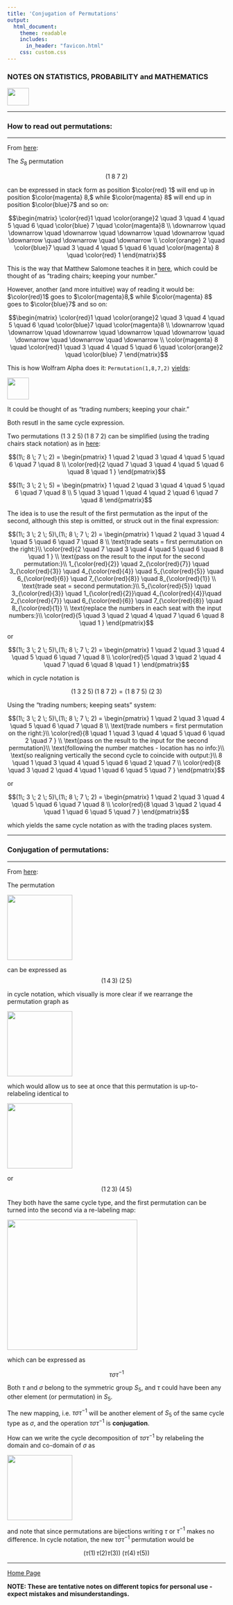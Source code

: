 ```yaml
---
title: 'Conjugation of Permutations'
output: 
  html_document:
    theme: readable
    includes:
      in_header: "favicon.html" 
    css: custom.css
---
```


### **NOTES ON STATISTICS, PROBABILITY and MATHEMATICS**

<a href="http://rinterested.github.io/statistics/index.html">
<img HEIGHT="40" WIDTH="50" src="logo.PNG"></a>

---


### How to read out permutations:

---

From [here](https://youtu.be/6sOAYTQnKLM):

The $S_8$ permutation

$$(1\; 8 \; 7 \; 2)$$

can be expressed in stack form as position $\color{red} 1$ will end up in position $\color{magenta} 8,$ while $\color{magenta} 8$ will end up in position $\color{blue}7$ and so on: 

$$\begin{matrix} 
\color{red}1 \quad \color{orange}2 \quad 3 \quad 4 \quad 5 \quad 6 \quad \color{blue} 7 \quad \color{magenta}8 \\
\downarrow \quad \downarrow \quad \downarrow \quad \downarrow \quad \downarrow \quad \downarrow \quad \downarrow \quad \downarrow \\
\color{orange} 2 \quad \color{blue}7 \quad 3 \quad 4 \quad 5 \quad 6 \quad \color{magenta} 8 \quad \color{red} 1
\end{matrix}$$

This is the way that Matthew Salomone teaches it in [here](https://youtu.be/6sOAYTQnKLM?t=295), which could be thought of as "trading chairs; keeping your number."

However, another (and more intuitive) way of reading it would be: $\color{red}1$ goes to $\color{magenta}8,$ while $\color{magenta} 8$ goes to $\color{blue}7$ and so on:

$$\begin{matrix} 
\color{red}1 \quad \color{orange}2 \quad 3 \quad 4 \quad 5 \quad 6 \quad  \color{blue}7 \quad \color{magenta}8 \\
\downarrow \quad \downarrow \quad \downarrow \quad \downarrow \quad \downarrow \quad \downarrow \quad \downarrow \quad \downarrow \\
\color{magenta} 8 \quad \color{red}1 \quad 3 \quad 4 \quad 5 \quad 6 \quad \color{orange}2 \quad \color{blue} 7
\end{matrix}$$

This is how Wolfram Alpha does it: `Permutation(1,8,7,2)` [yields](https://www.wolframalpha.com/input?i2d=true&i=Permutation%5C%2840%291%5C%2844%298%5C%2844%297%5C%2844%292%5C%2841%29):

<img height = 50  src = "https://user-images.githubusercontent.com/9312897/195999399-f3c0ce66-189e-4a92-a478-174b63507582.png">

It could be thought of as "trading numbers; keeping your chair."


Both resutl in the same cycle expression.


Two permutations  $(1\; 3 \; 2 \; 5) \, (1\; 8 \; 7 \; 2)$ can be simplified (using the trading chairs stack notation) as in [here](https://youtu.be/6sOAYTQnKLM?t=272):

$$(1\; 8 \; 7 \; 2) = \begin{pmatrix}
1 \quad 2 \quad 3 \quad 4 \quad 5 \quad 6 \quad 7 \quad 8 \\
\color{red}{2 \quad 7 \quad 3 \quad 4 \quad 5 \quad 6 \quad 8 \quad 1 }
\end{pmatrix}$$

$$(1\; 3 \; 2 \; 5) = \begin{pmatrix}
1 \quad 2 \quad 3 \quad 4 \quad 5 \quad 6 \quad 7 \quad 8 \\
5 \quad 3 \quad 1 \quad 4 \quad 2 \quad 6 \quad 7 \quad 8 
\end{pmatrix}$$

The idea is to use the result of the first permutation as the input of the second, although this step is omitted, or struck out in the final expression:

$$(1\; 3 \; 2 \; 5)\,(1\; 8 \; 7 \; 2) = \begin{pmatrix}
1 \quad 2 \quad 3 \quad 4 \quad 5 \quad 6 \quad 7 \quad 8 \\
\text{trade seats = first permutation on the right:}\\
\color{red}{2 \quad 7 \quad 3 \quad 4 \quad 5 \quad 6 \quad 8 \quad 1 }  \\
\text{pass on the result to the input for the second permutation:}\\
1_{\color{red}{2}} \quad 2_{\color{red}{7}} \quad 3_{\color{red}{3}} \quad 4_{\color{red}{4}} \quad 5_{\color{red}{5}} \quad 6_{\color{red}{6}} \quad 7_{\color{red}{8}} \quad 8_{\color{red}{1}} \\
\text{trade seat = second permutation:}\\
5_{\color{red}{5}} \quad 3_{\color{red}{3}} \quad 1_{\color{red}{2}}\quad 4_{\color{red}{4}}\quad 2_{\color{red}{7}}  \quad 6_{\color{red}{6}} \quad 7_{\color{red}{8}} \quad 8_{\color{red}{1}} \\
\text{replace the numbers in each seat with the input numbers:}\\
\color{red}{5 \quad 3 \quad 2 \quad 4 \quad 7 \quad 6 \quad 8 \quad 1 }
\end{pmatrix}$$

or

$$(1\; 3 \; 2 \; 5)\,(1\; 8 \; 7 \; 2) = \begin{pmatrix}
1 \quad 2 \quad 3 \quad 4 \quad 5 \quad 6 \quad 7 \quad 8 \\
\color{red}{5 \quad 3 \quad 2 \quad 4 \quad 7 \quad 6 \quad 8 \quad 1 }
\end{pmatrix}$$

which in cycle notation is 

$$(1\; 3 \; 2 \; 5)\,(1\; 8 \; 7 \; 2) = (1 \; 8 \; 7 \; 5)\;(2 \; 3)$$

Using the "trading numbers; keeping seats" system:

$$(1\; 3 \; 2 \; 5)\,(1\; 8 \; 7 \; 2) = \begin{pmatrix}
1 \quad 2 \quad 3 \quad 4 \quad 5 \quad 6 \quad 7 \quad 8 \\
\text{trade numbers = first permutation on the right:}\\
\color{red}{8 \quad 1 \quad 3 \quad 4 \quad 5 \quad 6 \quad 2 \quad 7 }  \\
\text{pass on the result to the input for the second permutation}\\
\text{following the number matches - location has no info:}\\
\text{so realigning vertically the second cycle to coincide with output:}\\
8 \quad 1 \quad 3 \quad 4 \quad 5 \quad 6 \quad 2 \quad 7 \\
\color{red}{8 \quad 3 \quad 2 \quad 4 \quad 1 \quad 6 \quad 5 \quad 7 }
\end{pmatrix}$$

or

$$(1\; 3 \; 2 \; 5)\,(1\; 8 \; 7 \; 2) = \begin{pmatrix}
1 \quad 2 \quad 3 \quad 4 \quad 5 \quad 6 \quad 7 \quad 8 \\
\color{red}{8 \quad 3 \quad 2 \quad 4 \quad 1 \quad 6 \quad 5 \quad 7 }
\end{pmatrix}$$

which yields the same cycle notation as with the trading places system.



---

### Conjugation of permutations:

---

From [here](https://youtu.be/unXq_RKSy0A):

The permutation

<img height = 150  src = "https://user-images.githubusercontent.com/9312897/195745064-e1ae2386-0af8-4deb-a0f8-93419f87519c.png">

can be expressed as $$(1 \, 4 \, 3)\;(2 \, 5)$$

in cycle notation, which visually is more clear if we rearrange the permutation graph as

<img height = 150  src = "https://user-images.githubusercontent.com/9312897/195745926-b3be7638-e6e5-471c-96af-a7b96b02c9eb.png">

which would allow us to see at once that this permutation is up-to-relabeling identical to

<img height = 150  src = "https://user-images.githubusercontent.com/9312897/195746129-9232c7e3-e9bd-41d9-b5a7-21d9105db664.png">

or $$(1 \, 2 \, 3)\;(4 \, 5)$$

They both have the same cycle type, and the first permutation can be turned into the second via a re-labeling map:

<img height = 300  src = "https://user-images.githubusercontent.com/9312897/195747676-ab66b1d7-b1e2-405a-912b-4c8bdcf57ef5.png">

which can be expressed as

$$\tau \sigma \tau^{-1}$$

Both $\tau$ and $\sigma$ belong to the symmetric group $S_5,$ and $\tau$ could have been any other element (or permutation) in $S_5.$

The new mapping, i.e. $\tau \sigma \tau^{-1}$ will be another element of $S_5$ of the same cycle type as $\sigma,$ and the operation $\tau \sigma \tau^{-1}$ is **conjugation**.

How can we write the cycle decomposition of $\tau \sigma \tau^{-1}$ by relabeling the domain and co-domain of $\sigma$ as

<img height = 150  src = "https://user-images.githubusercontent.com/9312897/195748035-a9d24211-6d32-48d5-9409-e6954f973694.png">

and note that since permutations are bijections writing $\tau$ or $\tau^{-1}$ makes no difference. In cycle notation, the new $\tau \sigma \tau^{-1}$ permutation would be

$$\left( \tau(1) \, \tau(2) \tau(3) \right )\;\left (\tau(4) \, \tau(5)\right)$$


---
<a href="http://rinterested.github.io/statistics/index.html">Home Page</a>

**NOTE: These are tentative notes on different topics for personal use - expect mistakes and misunderstandings.**
